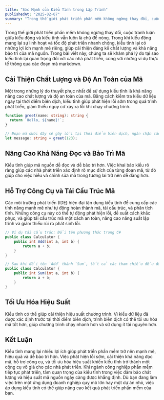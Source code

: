 ```yaml
---  
title: "Sức Mạnh của Kiểu Tĩnh trong Lập Trình"  
publishedAt: "2025-02-07"  
summary: "Trong thế giới phát triển phần mềm không ngừng thay đổi, cuộc tranh luận giữa kiểu động và kiểu tĩnh vẫn luôn là chủ đề nóng."  
---  
```


Trong thế giới phát triển phần mềm không ngừng thay đổi, cuộc tranh luận giữa kiểu động và kiểu tĩnh vẫn luôn là chủ đề nóng. Trong khi kiểu động mang lại sự linh hoạt và tốc độ phát triển nhanh chóng, kiểu tĩnh lại có những lợi ích mạnh mẽ riêng, giúp cải thiện đáng kể chất lượng và khả năng bảo trì của mã nguồn. Trong bài viết này, chúng ta sẽ khám phá lý do tại sao kiểu tĩnh lại quan trọng đối với các nhà phát triển, cùng với những ví dụ thực tế thông qua các đoạn mã markdown.  

## Cải Thiện Chất Lượng và Độ An Toàn của Mã  

Một trong những lý do thuyết phục nhất để sử dụng kiểu tĩnh là khả năng nâng cao chất lượng và độ an toàn của mã. Bằng cách kiểm tra kiểu dữ liệu ngay tại thời điểm biên dịch, kiểu tĩnh giúp phát hiện lỗi sớm trong quá trình phát triển, giảm thiểu nguy cơ xảy ra lỗi khi chạy chương trình.  

```ts  
function greet(name: string): string {  
  return `Hello, ${name}!`;  
}  

// Đoạn mã dưới đây sẽ gây lỗi tại thời điểm biên dịch, ngăn chặn các vấn đề tiềm ẩn khi chạy.  
let message: string = greet(123);  
```  

## Nâng Cao Khả Năng Đọc và Bảo Trì Mã  

Kiểu tĩnh giúp mã nguồn dễ đọc và dễ bảo trì hơn. Việc khai báo kiểu rõ ràng giúp các nhà phát triển xác định rõ mục đích của từng đoạn mã, từ đó giúp cho việc hiểu và chỉnh sửa mã trong tương lai trở nên dễ dàng hơn.  

## Hỗ Trợ Công Cụ và Tái Cấu Trúc Mã  

Các môi trường phát triển (IDE) hiện đại tận dụng kiểu tĩnh để cung cấp các tính năng mạnh mẽ như tự động hoàn thành mã, tái cấu trúc, và phân tích tĩnh. Những công cụ này có thể tự động phát hiện lỗi, đề xuất cách khắc phục, và giúp tái cấu trúc mã một cách an toàn, nâng cao năng suất lập trình và giảm thiểu rủi ro phát sinh lỗi.  

```csharp  
// Ví dụ tái cấu trúc: Đổi tên phương thức trong C#  
public class Calculator {  
    public int Add(int a, int b) {  
        return a + b;  
    }  
}  

// Sau khi đổi tên `Add` thành `Sum`, tất cả các tham chiếu đều được cập nhật tự động.  
public class Calculator {  
    public int Sum(int a, int b) {  
        return a + b;  
    }  
}  
```  

## Tối Ưu Hóa Hiệu Suất  

Kiểu tĩnh có thể giúp cải thiện hiệu suất chương trình. Vì kiểu dữ liệu đã được xác định trước tại thời điểm biên dịch, trình biên dịch có thể tối ưu hóa mã tốt hơn, giúp chương trình chạy nhanh hơn và sử dụng ít tài nguyên hơn.  

## Kết Luận  

Kiểu tĩnh mang lại nhiều lợi ích giúp phát triển phần mềm trở nên mạnh mẽ, hiệu quả và dễ bảo trì hơn. Việc phát hiện lỗi sớm, cải thiện khả năng đọc mã, hỗ trợ công cụ, và tối ưu hóa hiệu suất khiến kiểu tĩnh trở thành một công cụ vô giá cho các nhà phát triển. Khi ngành công nghiệp phần mềm tiếp tục phát triển, tầm quan trọng của kiểu tĩnh trong việc đảm bảo chất lượng và hiệu suất mã nguồn ngày càng được khẳng định. Dù bạn đang làm việc trên một ứng dụng doanh nghiệp quy mô lớn hay một dự án nhỏ, việc áp dụng kiểu tĩnh có thể giúp nâng cao kết quả phát triển phần mềm của bạn.